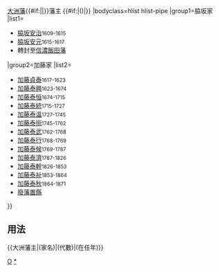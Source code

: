 {{Navbox
|name=大洲藩主
|title={{#if:{{{1|}}}|{{{1|}}}|}}[[大洲藩]]{{#if:{{{2|}}}|{{{2|}}}|}}藩主 {{#if:{{{3|}}}|({{{3|}}})|}}
|bodyclass=hlist hlist-pipe
|group1=脇坂家
|list1=
*[[脇坂安治]]<small>1609-1615</small>
*[[脇坂安元]]<small>1615-1617</small>
*轉封至[[信濃國|信濃]][[信濃飯田藩|飯田藩]]
|group2=加藤家
|list2=
*[[加藤貞泰]]<small>1617-1623</small>
*[[加藤泰興]]<small>1623-1674</small>
*[[加藤泰恒]]<small>1674-1715</small>
*[[加藤泰統]]<small>1715-1727</small>
*[[加藤泰溫]]<small>1727-1745</small>
*[[加藤泰衑]]<small>1745-1762</small>
*[[加藤泰武]]<small>1762-1768</small>
*[[加藤泰行]]<small>1768-1769</small>
*[[加藤泰候]]<small>1769-1787</small>
*[[加藤泰濟]]<small>1787-1826</small>
*[[加藤泰幹]]<small>1826-1853</small>
*[[加藤泰祉]]<small>1853-1864</small>
*[[加藤泰秋]]<small>1864-1871</small>
*[[廢藩置縣]]
}}<noinclude>
==用法==
<nowiki>{{大洲藩主|(家名)|(代數)|(在任年)}}</nowiki>
[[Category:歷代藩主模板|O]]
[[Category:大洲藩主|*]]
</noinclude>